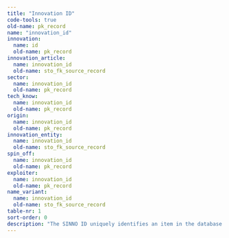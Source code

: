 ```yaml
---
title: "Innovation ID"
code-tools: true
old-name: pk_record
name: "innovation_id"
innovation:
  name: id
  old-name: pk_record
innovation_article:
  name: innovation_id
  old-name: sto_fk_source_record
sector:
  name: innovation_id
  old-name: pk_record
tech_know:
  name: innovation_id
  old-name: pk_record
origin:
  name: innovation_id
  old-name: pk_record
innovation_entity:
  name: innovation_id
  old-name: sto_fk_source_record
spin_off:
  name: innovation_id
  old-name: pk_record
exploiter:
  name: innovation_id
  old-name: pk_record
name_variant:
  name: innovation_id
  old-name: sto_fk_source_record
table-nr: 1
sort-order: 0
description: "The SINNO ID uniquely identifies an item in the database so even between collections there are no doubles The ID consists of a follow number plus a three digit extension that indicates what kind of thing it is"
---
```

